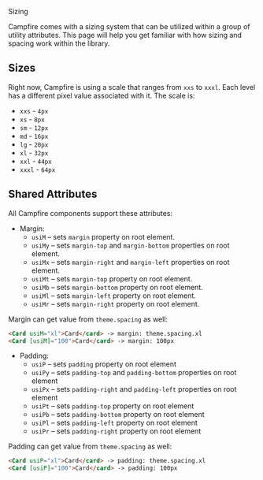 
<Meta title="Design/Sizing" />

<style>{`
  @import url('https://fonts.googleapis.com/css2?family=Open+Sans:wght@300;400;600&display=swap');

    .title {
      display: block;
      color: #292829;
      font-family: 'Open Sans', sans-serif;
      font-size: 1.875rem;
      font-weight: 600;
      margin-bottom: 12px;
    }

    .description {
      color: #292829;
      display: block;
      font-family: 'Open Sans', sans-serif;
      font-size: .875rem;
      margin-bottom: 0;
    }

    .h2  {
      border: none;
      color: #292829;
      display: block;
      font-family: 'Open Sans', sans-serif;
      font-size: 1.5625rem;
      font-weight: 600;
      line-height: 30px;
      margin-top: 24px !important;
      width: 50%;
    }

    .paragraph {
      color: #292829;
      font-family: 'Open Sans', sans-serif;
      font-size: .875rem;
      line-height: 22px;
      margin-bottom: 24px;
    }
`}</style>

<span className="title">Sizing</span>

<p className="description">
  Campfire comes with a sizing system that can be utilized within a group of utility attributes. This page will help you get familiar with how sizing and spacing
  work within the library.
</p>

<h2 className="h2">Sizes</h2>

Right now, Campfire is using a scale that ranges from `xxs` to `xxxl`. Each level has a different pixel value associated with it. The scale is:

- `xxs` - `4px`
- `xs` - `8px`
- `sm` - `12px`
- `md` - `16px`
- `lg` - `20px`
- `xl` - `32px`
- `xxl` - `44px`
- `xxxl` - `64px`

<h2 className="h2">Shared Attributes</h2>

All Campfire components support these attributes:

 - Margin:
    - `usiM` – sets `margin` property on root element.
    - `usiMy` – sets `margin-top` and `margin-bottom` properties on root element.
    - `usiMx` – sets `margin-right` and `margin-left` properties on root element.
    - `usiMt` – sets `margin-top` property on root element.
    - `usiMb` – sets `margin-bottom` property on root element.
    - `usiMl` – sets `margin-left` property on root element.
    - `usiMr` – sets `margin-right` property on root element.

Margin can get value from `theme.spacing` as well:

```html
<Card usiM="xl">Card</card> -> margin: theme.spacing.xl
<Card [usiM]="100">Card</card> -> margin: 100px
```

- Padding:
    - `usiP` – sets `padding` property on root element
    - `usiPy` – sets `padding-top` and `padding-bottom` properties on root element
    - `usiPx` – sets `padding-right` and `padding-left` properties on root element
    - `usiPt` – sets `padding-top` property on root element
    - `usiPb` – sets `padding-bottom` property on root element
    - `usiPl` – sets `padding-left` property on root element
    - `usiPr` – sets `padding-right` property on root element

Padding can get value from `theme.spacing` as well:

```html
<Card usiP="xl">Card</card> -> padding: theme.spacing.xl
<Card [usiP]="100">Card</card> -> padding: 100px
```
